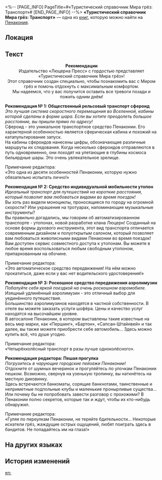 <%-- [PAGE_INFO]
PageTitle=#«Туристический справочник Мира грёз: Транспорт»#
[END_PAGE_INFO] --%>
{{Дополнить}}
{{Книга Инфобокс
|id           = 310
|Название     = 
|Изображение  = Предмет Книга Пенакония.png
|Мир          = Пенакония
|Томов        = 1
|Автор        = <!--нужно добавить-->
|Описание     = Туристический справочник, в котором подробно описываются различные виды транспорта, встречающиеся в грёзах Пенаконии.
|Том1         = {{tx}}
|Источник1    = {{tx|Отсутствует источник}}
|Персонажи    = 
|Фракции      = 
}}
'''«Туристический справочник Мира грёз: Транспорт»''' — одна из [[Книги|книг]], которую можно найти на [[Пенакония]].

==Локация==
{{Отметка карты|<!--название карты-->|<!--id отметки-->}}

==Текст==
<div align="center">'''Рекомендации'''<br />
Издательство «Люцерна Пресс» с гордостью представляет «Туристический справочник Мира грёз»!<br />
Этот справочник создан специально, чтобы познакомить вас с Миром грёз и помочь отдохнуть с максимальным комфортом.<br />
Мы надеемся, что у вас получится оставить все тревоги позади и пожить одним днём!</div>


'''Рекомендация №&nbsp;1: Общественный рельсовый транспорт сфероид'''<br />
''Это лучшая система скоростного перемещения во Вселенной, кабины которой сделаны в форме шара. Если вы хотите преодолеть большое расстояние, вы пришли прямо по адресу!''<br />
Сфероид - это уникальное транспортное средство Пенаконии. Его характерной особенностью является сферическая кабина и похожий на катапультирование запуск.<br />
На кабины сфероидов нанесены цифры, обозначающие различные маршруты их следования. Когда несколько сфероидов отправляются в путь одновременно, они походят на улетающие в глубины космоса бильярдные шары. Это очень увлекательное зрелище.

Примечание редактора:<br />
«Это одна из десяти особенностей Пенаконии, которую нужно обязательно испытать лично!»

'''Рекомендация №&nbsp;2: Средство индивидуальной мобильности утопон'''<br />
''Идеальный транспорт для путешествий на короткие расстояния, который позволит вам любоваться видами во время поездок!''<br />
Вы хоть раз видели моноциклы, проносящиеся по городу на огромной скорости? Или украшения на тротуарах, напоминающие музыкальные инструменты?<br />
Вы правильно догадались, мы говорим об автоматизированном транспорте - утопонах, новой разработке клана Люцерн! Созданный на основе формы духового инструмента, этот вид транспорта отличается современным дизайном и полуоткрытым салоном, который позволяет вам любоваться живописными видами Пенаконии во время поездок!<br />
Вам доступен сервис совместного доступа к утопонам. Вы можете в любое время воспользоваться любым свободным утопоном, припаркованным на обочине.

Примечание редактора:<br />
«Это автоматическое средство передвижения! На нём можно прокатиться, даже если у вас нет водительского удостоверения!»

'''Рекомендация №&nbsp;3: Роскошное средство передвижения аэролимузин'''<br />
''Побалуйте себя яркой поездкой на очень роскошном аэромобиле.''<br />
Изящный удлинённый аэролимузин - это отличный выбор для уединённого путешествия.<br />
Большинство аэролимузинов находятся в частной собственности. В отеле вы можете заказать услуги шофёра. Цены и качество услуг находятся на высочайшем уровне.<br />
В автосалоне Пенаконии, в котором выставлены такие известные на весь мир марки, как «Першинг», «Бартон», «Сапсан-Штайнвей» и так далее, вы также можете приобрести себе автомобиль... Здесь можно купить всё, что душе угодно.

Примечание редактора:<br />
«Четырёхколёсный транспорт в разы лучше одноколёсного».

'''Рекомендация редактора: Пешая прогулка'''<br />
''Погрузитесь в чарующие городские пейзажи Пенаконии!''<br />
Отдохните от шумных вечеринок и прогуляйтесь по улочкам Пенаконии пешком. Возможно, свернув на узенькую тропинку, вы наткнётесь на местную диковинку.<br />
Здесь встречаются банкоматы, сорящие банкнотами, таинственные и неприметные подпольные клубы и маленькие пронырливые существа... Или почему бы не попробовать завести разговор с прохожими? В Пенаконии полно секретов, которые так и ждут, чтобы их кто-нибудь обнаружил.

Примечание редактора:<br />
«Гуляя по переулкам Пенаконии, не теряйте бдительности... Некоторые искатели грёз, жаждущие острых ощущений, любят поиграть здесь в бандитов. Не попадайтесь им на глаза!»

{{Цвет|Выделенный|'''*Если вы хотите приобрести полную версию «Туристического справочника Мира грёз», обратитесь в издательство. При каждой покупке вы получите в подарок подробную карту Пенаконии.'''}}

==На других языках==
{{На других языках
|en   = ''Dreamscape Tourist Compendium &mdash; Transport''
|zhs  = 《梦境旅游指南-交通篇》
|zht  = 《夢境旅遊指南-交通篇》
|ja   = 『夢境旅行ガイド-交通編』
|ko   = ≪꿈세계 여행 가이드-교통편≫
|es   = «Compendio turístico del paisaje onírico: Transporte»
|fr   = ''Guide touristique du Pays des rêves : Transports''
|ru   = «Туристический справочник Мира грёз: Транспорт»
|th   = "คู่มือท่องเที่ยวแดนฝัน - การคมนาคม"
|vi   = "Hướng Dẫn Du Lịch Cõi Mộng-Giao Thông"
|de   = „Handbücher für Touristen der Traumlandschaft – Transport“
|id   = "Panduan Wisata Dunia Mimpi - Transportasi"
|pt   = "Compêndio Turístico do Mundonírico – Transporte"
}}

==История изменений==
{{История изменений|3.5}}

[[en:]]